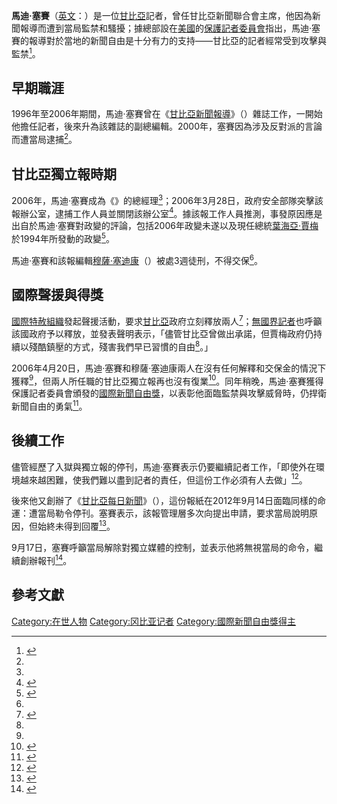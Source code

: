 {{Infobox person
| name        = 馬迪·塞賽
| birth_date  = <!-- {{Birth date and age|YYYY|MM|DD}} or {{Birth-date and age|Month DD, YYYY}} -->
| birth_place = 
| death_date  = <!-- {{Death date and age|YYYY|MM|DD|YYYY|MM|DD}} or {{Death-date and age|Month DD, YYYY|Month DD, YYYY}} (death date then birth date) -->
| death_place = 
| nationality = {{GAM}}
| other_names = 
| known_for   = 2006年入獄事件
| occupation  = [[記者|記者]]
| organization = 《{{Link-en|甘比亞獨立報|The Independent (Gambia)}}》（2006）<br>《[[甘比亞每日新聞|甘比亞每日新聞]]》（{{lang|en|Daily News}}）
| awards= [[國際新聞自由獎|國際新聞自由獎]] （2006）
}}
'''馬迪·塞賽'''（[[英文|英文]]：{{lang|en|Madi Ceesay}}）是一位[[甘比亞|甘比亞]]記者，曾任甘比亞新聞聯合會主席，他因為新聞報導而遭到當局監禁和騷擾；據總部設在[[美國|美國]]的[[保護記者委員會|保護記者委員會]]指出，馬迪·塞賽的報導對於當地的新聞自由是十分有力的支持——甘比亞的記者經常受到攻擊與監禁<ref name="cpj">{{cite web |url=http://www.cpj.org/awards/2006/ceesay.php |title=2006 Awards - Madi Ceesay - The Gambia |publisher=Committee to Protect Journalists |archivedate=2012-10-17 |archiveurl=https://www.webcitation.org/6BUGfZnCK?url=http://www.cpj.org/awards/2006/ceesay.php |deadurl=no |accessdate=2013-11-25 }}</ref>。

==早期職涯==

1996年至2006年期間，馬迪·塞賽曾在《[[甘比亞新聞報導|甘比亞新聞報導]]》（{{lang|en|Gambia News and Report}}）雜誌工作，一開始他擔任記者，後來升為該雜誌的副總編輯。2000年，塞賽因為涉及反對派{{Link-en|甘比亞聯合民主黨|United Democratic Party (Gambia)}}的言論而遭當局逮捕<ref name="cpj"/>。

==甘比亞獨立報時期==

2006年，馬迪·塞賽成為《{{Link-en|甘比亞獨立報|The Independent (Gambia)}}》的總經理<ref name="cpj"/>；2006年3月28日，政府安全部隊突擊該報辦公室，逮捕工作人員並關閉該辦公室<ref name=AI>{{cite web |url=https://www.amnesty.org/en/region/gambia/report-2007 |title=Gambia - Amnesty International Report 2007 |publisher=Amnesty International |archivedate=2012-10-17 |deadurl=no |archiveurl=https://www.webcitation.org/6BUIX4ciy?url=https://www.amnesty.org/en/region/gambia/report-2007 |accessdate=2013-11-25 }}</ref>。據該報工作人員推測，事發原因應是出自於馬迪·塞賽對政變的評論，包括2006年政變未遂以及現任總統[[叶海亚·贾梅|葉海亞·賈梅]]於1994年所發動的政變<ref name=RSF>{{cite web |url=http://ar.rsf.org/print.php3?id_article=16880 |title=Call for the release of two journalists held following raid on newspaper |date=29 March 2006 |publisher=Reporters Without Borders |archivedate=2012-10-17 |deadurl=yes |archiveurl=https://www.webcitation.org/6BUJ6SFWu?url=http://ar.rsf.org/print.php3?id_article=16880 |accessdate=2013-11-25 }}</ref>。

馬迪·塞賽和該報編輯[[穆薩·塞迪康|穆薩·塞迪康]]（{{lang|en|Musa Saidykhan}}）被{{Link-de|甘比亞國家情報局|National Intelligence Agency (Gambia)}}處3週徒刑，不得交保<ref name="cpj"/>。

==國際聲援與得獎==

[[國際特赦組織|國際特赦組織]]發起聲援活動，要求[[甘比亞|甘比亞]]政府立刻釋放兩人<ref>{{cite web |url=http://www.amnesty.org/pt-br/library/asset/AFR27/002/2006/en/f4867e3d-fa08-11dd-b1b0-c961f7df9c35/afr270022006en.pdf |title=Further Information on UA 69/06 (AFR 27/001/2006, 28 March 2006) |format=PDF |date=6 April 2006 |publisher=Amnesty International |archivedate=2012-10-17 |deadurl=no |archiveurl=https://www.webcitation.org/6BUIeHdQ7?url=http://www.amnesty.org/pt-br/library/asset/AFR27/002/2006/en/f4867e3d-fa08-11dd-b1b0-c961f7df9c35/afr270022006en.pdf |accessdate=2013-11-25 }}</ref>；[[無國界記者|無國界記者]]也呼籲該國政府予以釋放，並發表聲明表示，「儘管甘比亞曾做出承諾，但賈梅政府仍持續以殘酷鎮壓的方式，殘害我們早已習慣的自由<ref name=RSF/>。」

2006年4月20日，馬迪·塞賽和穆薩·塞迪康兩人在沒有任何解釋和交保金的情況下獲釋<ref name=AI />，但兩人所任職的甘比亞獨立報再也沒有復業<ref name="nieman06">{{cite web | url= http://www.nieman.harvard.edu/reportsitem.aspx?id=100384 | title= Murder, Threats, Fires and Intimidation in Gambia | date= Summer 2006 | author= Alagi Yorro Jallow | archivedate= 2012-10-17 | archiveurl= https://www.webcitation.org/6BUHCowDd?url=http://www.nieman.harvard.edu/reportsitem.aspx?id=100384 | deadurl= no | work= Nieman Reports | publisher= Nieman Foundation for Journalism | accessdate= 2013-11-25 }}</ref>。同年稍晚，馬迪·塞賽獲得保護記者委員會頒發的[[國際新聞自由獎|國際新聞自由獎]]，以表彰他面臨監禁與攻擊威脅時，仍捍衛新聞自由的勇氣<ref>{{cite web |url=http://www.cpj.org/awards/2006/post-awards-release-06.php#more |title=2006 Awards - Ceremony |date=22 November 2006 |publisher=Committee to Protect Journalists |accessdate=2013-11-25 |archive-date=2011-05-17 |archive-url=https://web.archive.org/web/20110517041000/http://www.cpj.org/awards/2006/post-awards-release-06.php#more |dead-url=no }}</ref>。

==後續工作==

儘管經歷了入獄與獨立報的停刊，馬迪·塞賽表示仍要繼續記者工作，「即使外在環境越來越困難，使我們難以盡到記者的責任，但這份工作必須有人去做」<ref>{{cite web |url=http://www.highbeam.com/doc/1P3-1167069571.html |title=Gambian Journalist Wins Award for Courage |author=Douglas Mpuga |date=22 November 2006 |publisher=Voice of America {{Subscription required|via=[[HighBeam_Research|HighBeam Research]]}} |accessdate=2013-11-25 |archive-url=https://web.archive.org/web/20140610060134/http://www.highbeam.com/doc/1P3-1167069571.html |archive-date=2014-06-10 |dead-url=yes }}</ref>。

後來他又創辦了《[[甘比亞每日新聞|甘比亞每日新聞]]》（{{lang|en|Daily News}}），這份報紙在2012年9月14日面臨同樣的命運：遭當局勒令停刊。塞賽表示，該報管理層多次向{{Link-de|甘比亞國家情報局|National Intelligence Agency (Gambia)}}提出申請，要求當局說明原因，但始終未得到回覆<ref>{{cite web |url=http://allafrica.com/stories/201210090267.html |title=Gambia: Three Media Houses Still Closed |author=Abdoulie G. Dibba |date=8 October 2012 |work=FOROYAA |publisher=allafrica.com |deadurl=no |archivedate=2012-10-17 |archiveurl=https://www.webcitation.org/6BUHnpLK1?url=http://allafrica.com/stories/201210090267.html |accessdate=2013-11-25 }}</ref>。

9月17日，塞賽呼籲當局解除對獨立媒體的控制，並表示他將無視當局的命令，繼續創辦報刊<ref>{{cite web |url=http://www.jollofnews.com/20120917gambias-daily-news-publisher-calls-for-an-end-to-media-censorship.html |title=Gambia’s Daily News Publisher Calls For An End To Media Censorship |author=Abdoulie John |date=17 September 2012 |work=Jollof News |archivedate=2012-10-17 |archiveurl=https://www.webcitation.org/6BUI36tij?url=http://www.jollofnews.com/20120917gambias-daily-news-publisher-calls-for-an-end-to-media-censorship.html |accessdate=2013-11-25 |deadurl=yes }}</ref>。

== 參考文獻 ==
{{reflist}}

{{模板:國際新聞自由獎獲得者}}
{{DEFAULTSORT:Ceesay}}
[[Category:在世人物|Category:在世人物]]
[[Category:冈比亚记者|Category:冈比亚记者]]
[[Category:國際新聞自由獎得主|Category:國際新聞自由獎得主]]